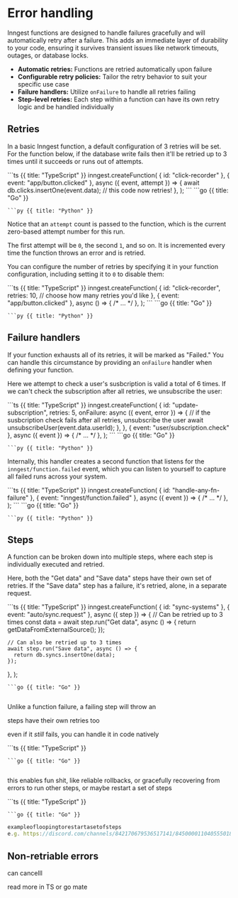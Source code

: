 # Error handling

Inngest functions are designed to handle failures gracefully and will automatically retry after a failure. This adds an immediate layer of durability to your code, ensuring it survives transient issues like network timeouts, outages, or database locks.

- **Automatic retries:** Functions are retried automatically upon failure
- **Configurable retry policies:** Tailor the retry behavior to suit your specific use case
- **Failure handlers:** Utilize `onFailure` to handle all retries failing
- **Step-level retries:** Each step within a function can have its own retry logic and be handled individually

## Retries

In a basic Inngest function, a default configuration of 3 retries will be set. For the function below, if the database write fails then it'll be retried up to 3 times until it succeeds or runs out of attempts.

<CodeGroup>
```ts {{ title: "TypeScript" }}
inngest.createFunction(
  { id: "click-recorder" },
  { event: "app/button.clicked" },
  async ({ event, attempt }) => {
    await db.clicks.insertOne(event.data); // this code now retries!
  },
);
```
```go {{ title: "Go" }}

```
```py {{ title: "Python" }}

```
</CodeGroup>

Notice that an `attempt` count is passed to the function, which is the current zero-based attempt number for this run.

The first attempt will be `0`, the second `1`, and so on. It is incremented every time the function throws an error and is retried.

You can configure the number of retries by specifying it in your function configuration, including setting it to `0` to disable them:

<CodeGroup>
```ts {{ title: "TypeScript" }}
inngest.createFunction(
  {
    id: "click-recorder",
    retries: 10, // choose how many retries you'd like
  },
  { event: "app/button.clicked" },
  async () => { /* ... */ },
);
```
```go {{ title: "Go" }}

```
```py {{ title: "Python" }}

```
</CodeGroup>

## Failure handlers

If your function exhausts all of its retries, it will be marked as "Failed." You can handle this circumstance by providing an `onFailure` handler when defining your function.

Here we attempt to check a user's susbcription is valid a total of 6 times. If we can't check the subscription after all retries, we unsubscribe the user:

<CodeGroup>
```ts {{ title: "TypeScript" }}
inngest.createFunction(
  {
    id: "update-subscription",
    retries: 5,
    onFailure: async ({ event, error }) => {
      // if the susbcription check fails after all retries, unsubscribe the user
      await unsubscribeUser(event.data.userId);
    },
  },
  { event: "user/subscription.check" },
  async ({ event }) => { /* ... */ },
);
```
```go {{ title: "Go" }}

```
```py {{ title: "Python" }}

```
</CodeGroup>

Internally, this handler creates a second function that listens for the `inngest/function.failed` event, which you can listen to yourself to capture all failed runs across your system.

<CodeGroup>
```ts {{ title: "TypeScript" }}
inngest.createFunction(
  { id: "handle-any-fn-failure" },
  { event: "inngest/function.failed" },
  async ({ event }) => { /* ... */ },
);
```
```go {{ title: "Go" }}

```
```py {{ title: "Python" }}

```
</CodeGroup>

## Steps

A function can be broken down into multiple steps, where each step is individually executed and retried.

Here, both the "Get data" and "Save data" steps have their own set of retries. If the "Save data" step has a failure, it's retried, alone, in a separate request.

<CodeGroup>
```ts {{ title: "TypeScript" }}
inngest.createFunction(
  { id: "sync-systems" },
  { event: "auto/sync.request" },
  async ({ step }) => {
    // Can be retried up to 3 times
    const data = await step.run("Get data", async () => {
      return getDataFromExternalSource();
    });

    // Can also be retried up to 3 times
    await step.run("Save data", async () => {
      return db.syncs.insertOne(data);
    });
  },
);
```
```go {{ title: "Go" }}

```
```py {{ title: "Python" }}

```
</CodeGroup>

Unlike a function failure, a failing step will throw an

steps have their own retries too

even if it _still_ fails, you can handle it in code natively

<CodeGroup>
```ts {{ title: "TypeScript" }}

```
```go {{ title: "Go" }}

```
```py {{ title: "Python" }}

```
</CodeGroup>

this enables fun shit, like reliable rollbacks, or gracefully recovering from errors to run other steps, or maybe restart a set of steps

<CodeGroup>
```ts {{ title: "TypeScript" }}

```
```go {{ title: "Go" }}

```
</CodeGroup>

```ts
exampleofloopingtorestartasetofsteps
e.g. https://discord.com/channels/842170679536517141/845000011040555018/1199619305243934750
```

## Non-retriable errors

can cancelll

read more in TS or go mate
